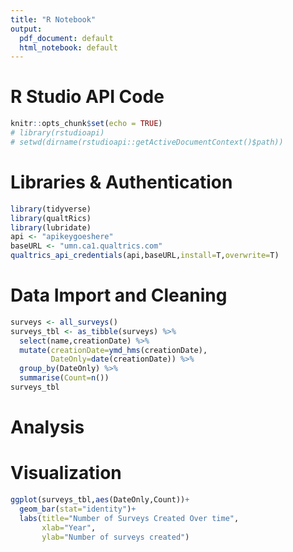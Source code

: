 ```yaml
---
title: "R Notebook"
output:
  pdf_document: default
  html_notebook: default
---
```


# R Studio API Code
```r
knitr::opts_chunk$set(echo = TRUE)
# library(rstudioapi)
# setwd(dirname(rstudioapi::getActiveDocumentContext()$path))
```

# Libraries & Authentication
```r
library(tidyverse)
library(qualtRics)
library(lubridate)
api <- "apikeygoeshere"
baseURL <- "umn.ca1.qualtrics.com"
qualtrics_api_credentials(api,baseURL,install=T,overwrite=T)
```

# Data Import and Cleaning
```r
surveys <- all_surveys()
surveys_tbl <- as_tibble(surveys) %>%
  select(name,creationDate) %>%
  mutate(creationDate=ymd_hms(creationDate),
         DateOnly=date(creationDate)) %>%
  group_by(DateOnly) %>%
  summarise(Count=n())
surveys_tbl
```

# Analysis

# Visualization
```r
ggplot(surveys_tbl,aes(DateOnly,Count))+
  geom_bar(stat="identity")+
  labs(title="Number of Surveys Created Over time",
       xlab="Year",
       ylab="Number of surveys created")
```